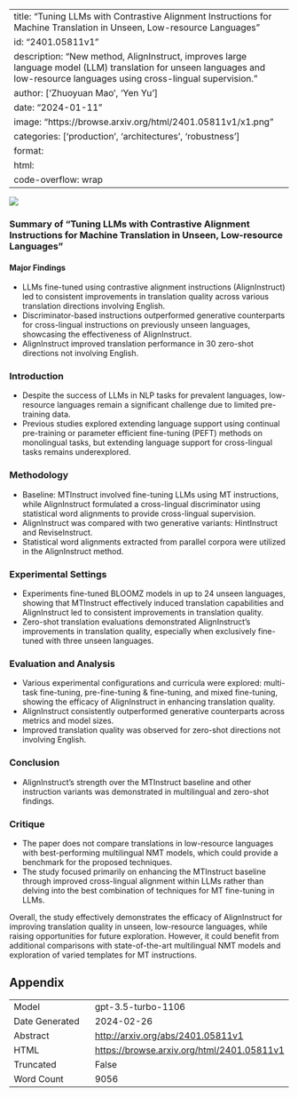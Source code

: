 
---
title: "Tuning LLMs with Contrastive Alignment Instructions for Machine Translation in Unseen, Low-resource Languages"
id: "2401.05811v1"
description: "New method, AlignInstruct, improves large language model (LLM) translation for unseen languages and low-resource languages using cross-lingual supervision."
author: ['Zhuoyuan Mao', 'Yen Yu']
date: "2024-01-11"
image: "https://browse.arxiv.org/html/2401.05811v1/x1.png"
categories: ['production', 'architectures', 'robustness']
format:
  html:
    code-overflow: wrap
---

![](https://browse.arxiv.org/html/2401.05811v1/x1.png)

### Summary of "Tuning LLMs with Contrastive Alignment Instructions for Machine Translation in Unseen, Low-resource Languages"

#### Major Findings
- LLMs fine-tuned using contrastive alignment instructions (AlignInstruct) led to consistent improvements in translation quality across various translation directions involving English.
- Discriminator-based instructions outperformed generative counterparts for cross-lingual instructions on previously unseen languages, showcasing the effectiveness of AlignInstruct.
- AlignInstruct improved translation performance in 30 zero-shot directions not involving English.
  
### Introduction
- Despite the success of LLMs in NLP tasks for prevalent languages, low-resource languages remain a significant challenge due to limited pre-training data.
- Previous studies explored extending language support using continual pre-training or parameter efficient fine-tuning (PEFT) methods on monolingual tasks, but extending language support for cross-lingual tasks remains underexplored.

### Methodology
- Baseline: MTInstruct involved fine-tuning LLMs using MT instructions, while AlignInstruct formulated a cross-lingual discriminator using statistical word alignments to provide cross-lingual supervision.
- AlignInstruct was compared with two generative variants: HintInstruct and ReviseInstruct.
- Statistical word alignments extracted from parallel corpora were utilized in the AlignInstruct method.

### Experimental Settings
- Experiments fine-tuned BLOOMZ models in up to 24 unseen languages, showing that MTInstruct effectively induced translation capabilities and AlignInstruct led to consistent improvements in translation quality.
- Zero-shot translation evaluations demonstrated AlignInstruct's improvements in translation quality, especially when exclusively fine-tuned with three unseen languages.

### Evaluation and Analysis
- Various experimental configurations and curricula were explored: multi-task fine-tuning, pre-fine-tuning & fine-tuning, and mixed fine-tuning, showing the efficacy of AlignInstruct in enhancing translation quality.
- AlignInstruct consistently outperformed generative counterparts across metrics and model sizes.
- Improved translation quality was observed for zero-shot directions not involving English.

### Conclusion
- AlignInstruct's strength over the MTInstruct baseline and other instruction variants was demonstrated in multilingual and zero-shot findings.
  
### Critique
- The paper does not compare translations in low-resource languages with best-performing multilingual NMT models, which could provide a benchmark for the proposed techniques.
- The study focused primarily on enhancing the MTInstruct baseline through improved cross-lingual alignment within LLMs rather than delving into the best combination of techniques for MT fine-tuning in LLMs.

Overall, the study effectively demonstrates the efficacy of AlignInstruct for improving translation quality in unseen, low-resource languages, while raising opportunities for future exploration. However, it could benefit from additional comparisons with state-of-the-art multilingual NMT models and exploration of varied templates for MT instructions.

## Appendix

|          |          |
|----------|----------|
| Model     | gpt-3.5-turbo-1106       |
| Date Generated     | 2024-02-26       |
| Abstract | [http://arxiv.org/abs/2401.05811v1](http://arxiv.org/abs/2401.05811v1)        |
| HTML     | [https://browse.arxiv.org/html/2401.05811v1](https://browse.arxiv.org/html/2401.05811v1)       |
| Truncated       | False       |
| Word Count       | 9056       |